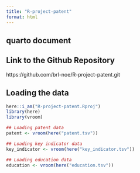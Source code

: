 ```yaml
---
title: "R-project-patent"
format: html
---
```


## quarto document

## Link to the Github Repository

https://github.com/brl-noe/R-project-patent.git

## Loading the data

```r
here::i_am("R-project-patent.Rproj")
library(here)
library(vroom)
```

```r
## Loading patent data
patent <- vroom(here("patent.tsv"))
```

```r
## Loading key indicator data
key_indicator <- vroom(here("key_indicator.tsv"))
```

```r
## Loading education data
education <- vroom(here("education.tsv"))
```

